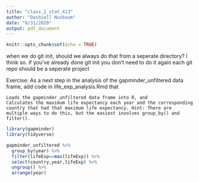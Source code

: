 ```yaml
---
title: "class_2_stat_413"
author: "Dashiell Nusbaum"
date: "8/31/2020"
output: pdf_document
---
```


```r
knitr::opts_chunk$set(echo = TRUE)
```

when we do git init, should we always do that from a seperate directory? I think so.
if you've already done git init you don't need to do it again
each git repo should be a seperate project







Exercise: As a next step in the analysis of the gapminder_unfiltered data frame, add code in life_exp_analysis.Rmd that

    Loads the gapminder_unfiltered data frame into R, and
    Calculates the maximum life expectancy each year and the corresponding country that had that maximum life expectancy. Hint: There are multiple ways to do this, but the easiest involves group_by() and filter().

```r
library(gapminder)
library(tidyverse)
```

```r
gapminder_unfiltered %>%
  group_by(year) %>%
  filter(lifeExp==max(lifeExp)) %>%
  select(country,year,lifeExp) %>%
  ungroup() %>%
  arrange(year)
```















